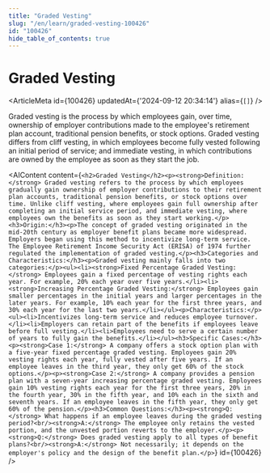 ```yaml
---
title: "Graded Vesting"
slug: "/en/learn/graded-vesting-100426"
id: "100426"
hide_table_of_contents: true
---
```



# Graded Vesting

<ArticleMeta id={100426} updatedAt={'2024-09-12 20:34:14'} alias={`[]`} />
<div className='border-solid border-b border-t-0 my-4 border-[var(--ifm-color-gray-300)]' />

Graded vesting is the process by which employees gain, over time, ownership of employer contributions made to the employee's retirement plan account, traditional pension benefits, or stock options. Graded vesting differs from cliff vesting, in which employees become fully vested following an initial period of service; and immediate vesting, in which contributions are owned by the employee as soon as they start the job.

<AIContent content={`<h2>Graded Vesting</h2><p><strong>Definition:</strong> Graded vesting refers to the process by which employees gradually gain ownership of employer contributions to their retirement plan accounts, traditional pension benefits, or stock options over time. Unlike cliff vesting, where employees gain full ownership after completing an initial service period, and immediate vesting, where employees own the benefits as soon as they start working.</p><h3>Origin:</h3><p>The concept of graded vesting originated in the mid-20th century as employer benefit plans became more widespread. Employers began using this method to incentivize long-term service. The Employee Retirement Income Security Act (ERISA) of 1974 further regulated the implementation of graded vesting.</p><h3>Categories and Characteristics:</h3><p>Graded vesting mainly falls into two categories:</p><ul><li><strong>Fixed Percentage Graded Vesting:</strong> Employees gain a fixed percentage of vesting rights each year. For example, 20% each year over five years.</li><li><strong>Increasing Percentage Graded Vesting:</strong> Employees gain smaller percentages in the initial years and larger percentages in the later years. For example, 10% each year for the first three years, and 30% each year for the last two years.</li></ul><p>Characteristics:</p><ul><li>Incentivizes long-term service and reduces employee turnover.</li><li>Employers can retain part of the benefits if employees leave before full vesting.</li><li>Employees need to serve a certain number of years to fully gain the benefits.</li></ul><h3>Specific Cases:</h3><p><strong>Case 1:</strong> A company offers a stock option plan with a five-year fixed percentage graded vesting. Employees gain 20% vesting rights each year, fully vested after five years. If an employee leaves in the third year, they only get 60% of the stock options.</p><p><strong>Case 2:</strong> A company provides a pension plan with a seven-year increasing percentage graded vesting. Employees gain 10% vesting rights each year for the first three years, 20% in the fourth year, 30% in the fifth year, and 10% each in the sixth and seventh years. If an employee leaves in the fifth year, they only get 60% of the pension.</p><h3>Common Questions:</h3><p><strong>Q:</strong> What happens if an employee leaves during the graded vesting period?<br/><strong>A:</strong> The employee only retains the vested portion, and the unvested portion reverts to the employer.</p><p><strong>Q:</strong> Does graded vesting apply to all types of benefit plans?<br/><strong>A:</strong> Not necessarily; it depends on the employer's policy and the design of the benefit plan.</p>`} id={100426} />
